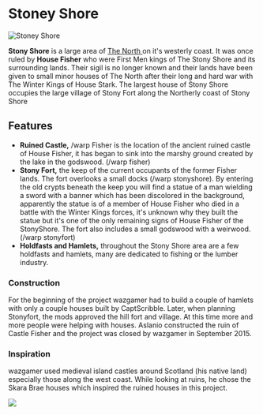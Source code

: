 

# Stoney Shore

<Image
  src="https://cdn.sanity.io/images/1as7cn02/production/6a4198450d623133259387cd11df226ab6823e92-1858x1057.png?w=976&h=350&fit=crop&crop=center&auto=format"
  alt="Stoney Shore"
  width={976}
  height={350}
/>

<ProjectDetails
  floatRight
  region="North"
  house="House Fisher"
  type="Ruin"
  status="Completed"
  warp="/warp stonyshore"
  projectLead="wazgamer"
  dateStarted="June 17, 2015"
  dateCompleted="June 17, 2015"
/>

**Stony Shore** is a large area of [The North ](https://westeroscraft.com/wiki/north)on it's westerly coast. It was once ruled by **House Fisher** who were First Men kings of The Stony Shore and its surrounding lands. Their sigil is no longer known and their lands have been given to small minor houses of The North after their long and hard war with The Winter Kings of House Stark. The largest house of Stony Shore occupies the large village of Stony Fort along the Northerly coast of Stony Shore

## Features

- **Ruined Castle,** /warp Fisher is the location of the ancient ruined castle of House Fisher, it has began to sink into the marshy ground created by the lake in the godswood. (/warp fisher)
- **Stony Fort,** the keep of the current occupants of the former Fisher lands. The fort overlooks a small docks (/warp stonyshore). By entering the old crypts beneath the keep you will find a statue of a man wielding a sword with a banner which has been discolored in the background, apparently the statue is of a member of House Fisher who died in a battle with the Winter Kings forces, it's unknown why they built the statue but it's one of the only remaining signs of House Fisher of the StonyShore. The fort also includes a small godswood with a weirwood. (/warp stonyfort)
- **Holdfasts and Hamlets,** throughout the Stony Shore area are a few holdfasts and hamlets, many are dedicated to fishing or the lumber industry.

### Construction

For the beginning of the project wazgamer had to build a couple of hamlets with only a couple houses built by CaptScribble. Later, when planning Stonyfort, the mods approved the hill fort and village. At this time more and more people were helping with houses. Aslanio constructed the ruin of Castle Fisher and the project was closed by wazgamer in September 2015.

### Inspiration

wazgamer used medieval island castles around Scotland (his native land) especially those along the west coast. While looking at ruins, he chose the Skara Brae houses which inspired the ruined houses in this project.

![](https://cdn.sanity.io/images/1as7cn02/production/56540f914defdf45c467f7cfde440a0b1b05e9fd-3600x2400.jpg)
